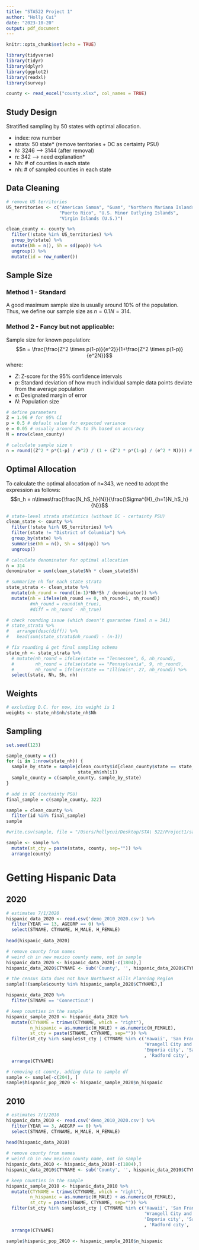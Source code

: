 ```yaml
---
title: "STA522 Project 1"
author: "Holly Cui"
date: "2023-10-20"
output: pdf_document
---
```


```r
knitr::opts_chunk$set(echo = TRUE)
```

```r
library(tidyverse)
library(tidyr)
library(dplyr)
library(ggplot2)
library(readxl)
library(survey)
```

```r
county <- read_excel("county.xlsx", col_names = TRUE)
```

## Study Design

Stratified sampling by 50 states with optimal allocation. 

  - index: row number
  - strata: 50 state* (remove territories + DC as certainty PSU)
  - N: 3246 --> 3144 (after removal)
  - n: 342 --> need explanation*
  - Nh: # of counties in each state
  - nh: # of sampled counties in each state
  
  
## Data Cleaning

```r
# remove US territories
US_territories <- c("American Samoa", "Guam", "Northern Mariana Islands", 
                    "Puerto Rico", "U.S. Minor Outlying Islands", 
                    "Virgin Islands (U.S.)")

clean_county <- county %>%
  filter(!state %in% US_territories) %>%
  group_by(state) %>%
  mutate(Nh = n(), Sh = sd(pop)) %>%
  ungroup() %>%
  mutate(id = row_number())
```
  
  
## Sample Size

### Method 1 - Standard

A good maximum sample size is usually around 10% of the population. Thus, we define our sample size as $n = 0.1N = 314$. 

### Method 2 - Fancy but not applicable:

Sample size for known population: 
$$n = \frac{\frac{Z^2 \times p(1-p)}{e^2}}{1+\frac{Z^2 \times p(1-p)}{e^2N}}$$
where: 

  - $Z$: Z-score for the 95% confidence intervals
  - $p$: Standard deviation of how much individual sample data points deviate from the average population
  - $e$: Designated margin of error 
  - $N$: Population size
  
```r
# define parameters
Z = 1.96 # for 95% CI
p = 0.5 # default value for expected variance
e = 0.05 # usually around 2% to 5% based on accuracy
N = nrow(clean_county)

# calculate sample size n
n = round((Z^2 * p*(1-p) / e^2) / (1 + (Z^2 * p*(1-p) / (e^2 * N)))) # 342
```


## Optimal Allocation

To calculate the optimal allocation of n=343, we need to adopt the expression as follows:
$$n_h = n\times\frac{\frac{N_hS_h}{N}}{\frac{\Sigma^{H}_{h=1}N_hS_h}{N}}$$
```r
# state-level strata statistics (without DC - certainty PSU)
clean_state <- county %>%
  filter(!state %in% US_territories) %>%
  filter(state != "District of Columbia") %>%
  group_by(state) %>%
  summarise(Nh = n(), Sh = sd(pop)) %>%
  ungroup()
```

```r
# calculate denominator for optimal allocation
n = 314
denominator = sum(clean_state$Nh * clean_state$Sh)

# summarize nh for each state strata
state_strata <- clean_state %>%
  mutate(nh_round = round((n-1)*Nh*Sh / denominator)) %>%
  mutate(nh = ifelse(nh_round == 0, nh_round+1, nh_round))
         #nh_round = round(nh_true), 
         #diff = nh_round - nh_true) 

# check rounding issue (which doesn't guarantee final n = 341)
# state_strata %>%
#   arrange(desc(diff)) %>%
#   head(sum(state_strata$nh_round) - (n-1))

# fix rounding & get final sampling schema
state_nh <- state_strata %>%
  # mutate(nh_round = ifelse(state == "Tennessee", 6, nh_round), 
  #        nh_round = ifelse(state == "Pennsylvania", 9, nh_round), 
  #        nh_round = ifelse(state == "Illinois", 27, nh_round)) %>%
  select(state, Nh, Sh, nh)
```

## Weights 

```r
# excluding D.C. for now, its weight is 1
weights <- state_nh$nh/state_nh$Nh
```


## Sampling

```r
set.seed(123)

sample_county = c()
for (i in 1:nrow(state_nh)) {
  sample_by_state = sample(clean_county$id[clean_county$state == state_nh$state[i]], 
                           state_nh$nh[i])
  sample_county = c(sample_county, sample_by_state)
}

# add in DC (certainty PSU)
final_sample = c(sample_county, 322)
```

```r
sample = clean_county %>%
  filter(id %in% final_sample)
sample

#write.csv(sample, file = "/Users/hollycui/Desktop/STA\ 522/Project1/sample.csv", row.names = FALSE)
```

```r
sample <- sample %>%
  mutate(st_cty = paste(state, county, sep="")) %>%
  arrange(county)
```


# Getting Hispanic Data 

## 2020

```r
# estimates 7/1/2020
hispanic_data_2020 <- read.csv('demo_2010_2020.csv') %>% 
  filter(YEAR == 13, AGEGRP == 0) %>%
  select(STNAME, CTYNAME, H_MALE, H_FEMALE) 
  
head(hispanic_data_2020)
```
```r
# remove county from names
# weird ch in new mexico county name, not in sample
hispanic_data_2020 <- hispanic_data_2020[-c(1804),]
hispanic_data_2020$CTYNAME <- sub('County', '', hispanic_data_2020$CTYNAME)
```

```r
# the census data does not have Northwest Hills Planning Region
sample[!(sample$county %in% hispanic_sample_2020$CTYNAME),]
```

```r
hispanic_data_2020 %>%
  filter(STNAME == 'Connecticut')
```

```r
# keep counties in the sample
hispanic_sample_2020 <- hispanic_data_2020 %>%
  mutate(CTYNAME = trimws(CTYNAME, which = "right"),
         n_hispanic = as.numeric(H_MALE) + as.numeric(H_FEMALE),
         st_cty = paste(STNAME, CTYNAME, sep="")) %>%
  filter(st_cty %in% sample$st_cty | CTYNAME %in% c('Hawaii', 'San Francisco', 
                                                    'Wrangell City and Borough', 
                                                    'Emporia city', 'Salem city'
                                                    , 'Radford city', 'De Witt')) %>%
  arrange(CTYNAME)
```


```r
# removing ct county, adding data to sample df
sample <- sample[-c(204), ]
sample$hispanic_pop_2020 <- hispanic_sample_2020$n_hispanic
```


## 2010


```r
# estimates 7/1/2010
hispanic_data_2010 <- read.csv('demo_2010_2020.csv') %>% 
  filter(YEAR == 3, AGEGRP == 0) %>%
  select(STNAME, CTYNAME, H_MALE, H_FEMALE) 
  
head(hispanic_data_2010)
```

```r
# remove county from names
# weird ch in new mexico county name, not in sample
hispanic_data_2010 <- hispanic_data_2010[-c(1804),]
hispanic_data_2010$CTYNAME <- sub('County', '', hispanic_data_2010$CTYNAME)
```


```r
# keep counties in the sample
hispanic_sample_2010 <- hispanic_data_2010 %>%
  mutate(CTYNAME = trimws(CTYNAME, which = "right"),
         n_hispanic = as.numeric(H_MALE) + as.numeric(H_FEMALE),
         st_cty = paste(STNAME, CTYNAME, sep="")) %>%
  filter(st_cty %in% sample$st_cty | CTYNAME %in% c('Hawaii', 'San Francisco', 
                                                    'Wrangell City and Borough', 
                                                    'Emporia city', 'Salem city'
                                                    , 'Radford city', 'De Witt')) %>%
  arrange(CTYNAME)
```


```r
sample$hispanic_pop_2010 <- hispanic_sample_2010$n_hispanic
```
